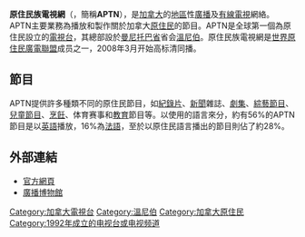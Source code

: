 {{noteTA
|1=zh-hans:缅尼托巴;zh-hk:馬尼托巴;zh-tw:曼尼托巴;
|2=zh-hans:加拿大原住民电视台;zh-hk:原住民電視網絡;zh-tw:原住民族電視網;
}}
{{Distinguish|原住民族電視台}} 
{{Infobox Network |
network_name = 原住民族電視網<br>Aboriginal Peoples Television Network|
image=APTN Colour-300x300.svg|
image-size=128px|
country = {{CAN}} |
network_type = [[廣播|廣播]]及[[有線電視|有線電視]][[網絡|網絡]] |
available = 全國 |
owner = |
launch_date = 1992年1月21日 |
founder = |
past_names = 北加拿大電視 |
brand = APTN |
website = [http://www.aptn.ca/ www.aptn.ca] |
}}

'''原住民族電視網'''（{{lang-en|'''Aboriginal Peoples Television Network'''}}，簡稱'''APTN'''），是[[加拿大|加拿大]]的[[地區|地區]]性[[廣播|廣播]]及[[有線電視|有線電視]]網絡。APTN主要業務為播放和製作關於加拿大[[原住民|原住民]]的節目。APTN是全球第一個為原住民設立的[[電視台|電視台]]，其總部設於[[曼尼托巴省|曼尼托巴省]]省会[[溫尼伯|溫尼伯]]。原住民族電視網是[[世界原住民廣電聯盟|世界原住民廣電聯盟]]成员之一，2008年3月开始高标清同播。

==節目==
APTN提供許多種類不同的原住民節目，如[[紀錄片|紀錄片]]、[[新聞|新聞]]雜誌、[[劇集|劇集]]、[[綜藝節目|綜藝節目]]、[[兒童節目|兒童節目]]、[[烹飪|烹飪]]、体育赛事和[[教育|教育]]節目等。以使用的語言來分，約有56%的APTN節目是以[[英語|英語]]播放，16%為[[法語|法語]]，至於以原住民語言播出的節目則佔了約28%。

==外部連結==
*[http://www.aptn.ca/ 官方網頁] {{Wayback|url=http://www.aptn.ca/ |date=20210211221824 }}
*[https://web.archive.org/web/20070609204352/http://www.museum.tv/archives/etv/T/htmlT/televisionno/televisionno.htm 廣播博物館]

{{加拿大电视网}}

{{canada-stub}}
{{Authority control}}
[[Category:加拿大電視台|Category:加拿大電視台]]
[[Category:溫尼伯|Category:溫尼伯]]
[[Category:加拿大原住民|Category:加拿大原住民]]
[[Category:1992年成立的电视台或电视频道|Category:1992年成立的电视台或电视频道]]